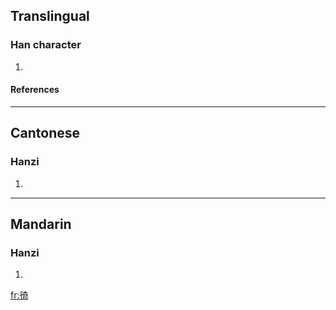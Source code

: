 ==Translingual==
===Han character===
{{Han char|rn=60|rad=彳|as=08|sn=11|four=2422<sub>1</sub>|canj=竹人大一口 (HOKMR)}}
# {{defn|Han|sort=彳08}}
====References====
{{Han ref|kx=0368.140|dkj=10148|dj=0692.090|hdz=20827.040|uh=5F9B|ud=24475|bh=D54E|bd=54606}}
----
==Cantonese==
===Hanzi===
{{yue-hanzi|jyut=|y=gei3}}
# {{defn|Cantonese}}
----
==Mandarin==
===Hanzi===
{{cmn-hanzi|pin=[[qì]] ([[qi4]])|wg=ch'i<sup>4</sup>}}
# {{defn|Mandarin}}

[[fr:徛]]
